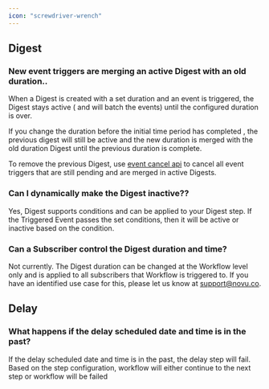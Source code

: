 ```yaml
---
icon: "screwdriver-wrench"
---
```

## Digest
### New event triggers are merging an active Digest with an old duration..
When a Digest is created with a set duration and an event is triggered, the Digest stays active ( and will batch the events) until the configured duration is over. 

If you change the duration before the initial time period has completed , the previous digest will still be active and the new duration is merged with the old duration Digest until the previous duration is complete. 

To remove the previous Digest, use [event cancel api](/api-reference/events/cancel-triggered-event) to cancel all event triggers that are still pending and are merged in active Digests.

### Can I dynamically make the Digest inactive??
Yes, Digest supports conditions and can be applied to your Digest step. If the Triggered Event passes the set conditions, then it will be active or inactive based on the condition.

### Can a Subscriber control the Digest duration and time?
Not currently. The Digest duration  can be changed at the Workflow level only and is applied to all subscribers that Workflow is triggered to. If you have an identified use case for this, please let us know at support@novu.co.

## Delay
### What happens if the delay scheduled date and time is in the past?
If the delay scheduled date and time is in the past, the delay step will fail. Based on the step configuration, workflow will either continue to the next step or workflow will be failed

<Snippet file="contact-support.mdx" />